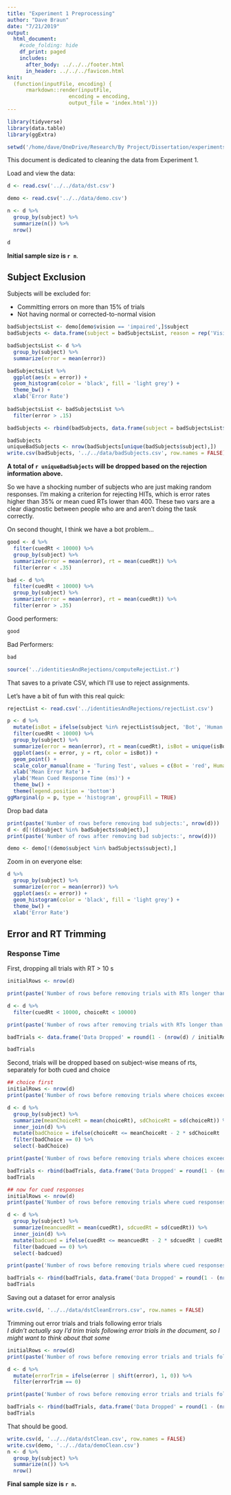 ```yaml
---
title: "Experiment 1 Preprocessing"
author: "Dave Braun"
date: "7/21/2019"
output: 
  html_document:
    #code_folding: hide
    df_print: paged
    includes:
      after_body: ../../../footer.html
      in_header: ../../../favicon.html
knit:
  (function(inputFile, encoding) {
      rmarkdown::render(inputFile,
                    encoding = encoding,
                    output_file = 'index.html')})
---
```

```r
library(tidyverse)
library(data.table)
library(ggExtra)
```
```r
setwd('/home/dave/OneDrive/Research/By Project/Dissertation/experiments/analysis/exp1/scripts/preprocessing/')
```



This document is dedicated to cleaning the data from Experiment 1.  

Load and view the data:

```r
d <- read.csv('../../data/dst.csv')

demo <- read.csv('../../data/demo.csv')

n <- d %>% 
  group_by(subject) %>% 
  summarize(n()) %>% 
  nrow()

d
```

**Initial sample size is `r n`**.

## Subject Exclusion
Subjects will be excluded for:  

* Committing errors on more than 15% of trials    
* Not having normal or corrected-to-normal vision

```r
badSubjectsList <- demo[demo$vision == 'impaired',]$subject
badSubjects <- data.frame(subject = badSubjectsList, reason = rep('Vision Impaired', length(badSubjectsList)))

badSubjectsList <- d %>% 
  group_by(subject) %>% 
  summarize(error = mean(error)) 

badSubjectsList %>% 
  ggplot(aes(x = error)) +
  geom_histogram(color = 'black', fill = 'light grey') + 
  theme_bw() +
  xlab('Error Rate')
  
badSubjectsList <- badSubjectsList %>% 
  filter(error > .15)

badSubjects <- rbind(badSubjects, data.frame(subject = badSubjectsList$subject, reason = rep('Error rate higher than 15%', nrow(badSubjectsList))))

badSubjects
uniqueBadSubjects <- nrow(badSubjects[unique(badSubjects$subject),])
write.csv(badSubjects, '../../data/badSubjects.csv', row.names = FALSE)
```

**A total of `r uniqueBadSubjects` will be dropped based on the rejection information above.**

So we have a shocking number of subjects who are just making random responses. I'm making a criterion for rejecting HITs, which is error rates higher than 35% or mean cued RTs lower than 400. These two vars are a clear diagnostic between people who are and aren't doing the task correctly.  

On second thought, I think we have a bot problem...

```r
good <- d %>% 
  filter(cuedRt < 10000) %>% 
  group_by(subject) %>%
  summarize(error = mean(error), rt = mean(cuedRt)) %>% 
  filter(error < .35)

bad <- d %>% 
  filter(cuedRt < 10000) %>% 
  group_by(subject) %>%
  summarize(error = mean(error), rt = mean(cuedRt)) %>% 
  filter(error > .35)

```
Good performers:

```r
good
```
Bad Performers:
```r
bad
```

```r
source('../identitiesAndRejections/computeRejectList.r')
```
That saves to a private CSV, which I'll use to reject assignments.

Let's have a bit of fun with this real quick:

```r
rejectList <- read.csv('../identitiesAndRejections/rejectList.csv')

p <- d %>%
  mutate(isBot = ifelse(subject %in% rejectList$subject, 'Bot', 'Human')) %>% 
  filter(cuedRt < 10000) %>% 
  group_by(subject) %>% 
  summarize(error = mean(error), rt = mean(cuedRt), isBot = unique(isBot)) %>% 
  ggplot(aes(x = error, y = rt, color = isBot)) +
  geom_point() +
  scale_color_manual(name = 'Turing Test', values = c(Bot = 'red', Human = 'dark green')) +
  xlab('Mean Error Rate') +
  ylab('Mean Cued Response Time (ms)') + 
  theme_bw() +
  theme(legend.position = 'bottom')
ggMarginal(p = p, type = 'histogram', groupFill = TRUE)


```


Drop bad data

```r
print(paste('Number of rows before removing bad subjects:', nrow(d)))
d <- d[!(d$subject %in% badSubjects$subject),]
print(paste('Number of rows after removing bad subjects:', nrow(d)))

demo <- demo[!(demo$subject %in% badSubjects$subject),]
```

Zoom in on everyone else:

```r
d %>% 
  group_by(subject) %>% 
  summarize(error = mean(error)) %>% 
  ggplot(aes(x = error)) +
  geom_histogram(color = 'black', fill = 'light grey') + 
  theme_bw() +
  xlab('Error Rate')
```


## Error and RT Trimming

### Response Time

First, dropping all trials with RT > 10 s

```r
initialRows <- nrow(d)

print(paste('Number of rows before removing trials with RTs longer than 10 s:', initialRows))

d <- d %>% 
  filter(cuedRt < 10000, choiceRt < 10000)

print(paste('Number of rows after removing trials with RTs longer than 10 s:', nrow(d)))

badTrials <- data.frame('Data Dropped' = round(1 - (nrow(d) / initialRows), 2), Reason = 'Trials longer than 10 s')

badTrials
```


Second, trials will be dropped based on subject-wise means of rts, separately for both cued and choice

```r
## choice first
initialRows <- nrow(d)
print(paste('Number of rows before removing trials where choices exceeded participant-wise choice RT cutoffs:', initialRows))

d <- d %>% 
  group_by(subject) %>% 
  summarize(meanChoiceRt = mean(choiceRt), sdChoiceRt = sd(choiceRt)) %>% 
  inner_join(d) %>% 
  mutate(badChoice = ifelse(choiceRt <= meanChoiceRt - 2 * sdChoiceRt | choiceRt > meanChoiceRt + 2 * sdChoiceRt, 1, 0)) %>% 
  filter(badChoice == 0) %>% 
  select(-badChoice)

print(paste('Number of rows before removing trials where choices exceeded participant-wise choice RT cutoffs:', nrow(d)))

badTrials <- rbind(badTrials, data.frame('Data Dropped' = round(1 - (nrow(d) / initialRows), 2), Reason = 'Choice trials with RTs more extreme than two SDs beyond participant-wise means'))
badTrials
```


```r
## now for cued responses
initialRows <- nrow(d)
print(paste('Number of rows before removing trials where cued responses exceeded participant-wise cued RT cutoffs:', initialRows))

d <- d %>% 
  group_by(subject) %>% 
  summarize(meancuedRt = mean(cuedRt), sdcuedRt = sd(cuedRt)) %>% 
  inner_join(d) %>% 
  mutate(badcued = ifelse(cuedRt <= meancuedRt - 2 * sdcuedRt | cuedRt > meancuedRt + 2 * sdcuedRt, 1, 0)) %>% 
  filter(badcued == 0) %>% 
  select(-badcued)

print(paste('Number of rows before removing trials where cued responses exceeded participant-wise cued RT cutoffs:', nrow(d)))

badTrials <- rbind(badTrials, data.frame('Data Dropped' = round(1 - (nrow(d) / initialRows), 2), Reason = 'Cued trials with RTs more extreme than two SDs beyond participant-wise means'))
badTrials
```


Saving out a dataset for error analysis

```r
write.csv(d, '../../data/dstCleanErrors.csv', row.names = FALSE)
```

Trimming out error trials and trials following error trials  
*I didn't actually say I'd trim trials following error trials in the document, so I might want to think about that some*

```r
initialRows <- nrow(d)
print(paste('Number of rows before removing error trials and trials following error trials :', initialRows))

d <- d %>% 
  mutate(errorTrim = ifelse(error | shift(error), 1, 0)) %>% 
  filter(errorTrim == 0)

print(paste('Number of rows before removing error trials and trials following error trials :', nrow(d)))

badTrials <- rbind(badTrials, data.frame('Data Dropped' = round(1 - (nrow(d) / initialRows), 2), Reason = 'Trimming error trials and trials following error trials'))
badTrials
```


That should be good.

```r
write.csv(d, '../../data/dstClean.csv', row.names = FALSE)
write.csv(demo, '../../data/demoClean.csv')
n <- d %>% 
  group_by(subject) %>% 
  summarize(n()) %>% 
  nrow()
```

**Final sample size is `r n`.**

















